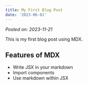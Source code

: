 ```yaml
---
title: My First Blog Post
date: '2023-06-01'
---
```


_Posted on: 2023-11-21_

This is my first blog post using MDX.

## Features of MDX

- Write JSX in your markdown
- Import components
- Use markdown within JSX
